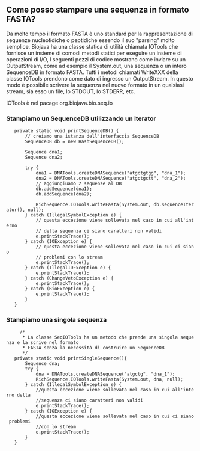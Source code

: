 == Come posso stampare una sequenza in formato FASTA? ==

Da molto tempo il formato FASTA è uno standard per la rappresentazione di sequenze nucleotidiche o peptidiche essendo il suo "parsing" molto semplice. Biojava ha una classe statica di utilità chiamata IOTools che fornisce un insieme di comodi metodi statici per eseguire un insieme di operazioni di I/O, I seguenti pezzi di codice mostrano come inviare su un OutputStream, come ad esempio il System.out, una sequenza o un intero SequenceDB in formato FASTA. Tutti i metodi chiamati WriteXXX della classe IOTools prendono come dato di ingresso un OutputStream. In questo modo è possibile scrivere la sequenza nel nuovo formato in un qualsiasi stream, sia esso un file, lo STDOUT, lo STDERR, etc.

IOTools è nel pacage org.biojava.bio.seq.io

=== Stampiamo un SequenceDB utilizzando un iterator ===

<java>
	private static void printSequenceDB() {
		// creiamo una istanza dell'interfaccia SequenceDB
		SequenceDB db = new HashSequenceDB();
		
		Sequence dna1;
		Sequence dna2;

		try {
			dna1 = DNATools.createDNASequence("atgctgtgg", "dna_1");
			dna2 = DNATools.createDNASequence("atgctgctt", "dna_2");
			// aggiungiuamo 2 sequenze al DB
			db.addSequence(dna1);
		    db.addSequence(dna2);
		    
			RichSequence.IOTools.writeFasta(System.out, db.sequenceIterator(), null);
		} catch (IllegalSymbolException e) {
			// questa eccezione viene sollevata nel caso in cui all'interno
			// della sequenza ci siano caratteri non validi
			e.printStackTrace();
		} catch (IOException e) {
			// questa eccezione viene sollevata nel caso in cui ci siano
			// problemi con lo stream
			e.printStackTrace();
		} catch (IllegalIDException e) {
			e.printStackTrace();
		} catch (ChangeVetoException e) {
			e.printStackTrace();
		} catch (BioException e) {
			e.printStackTrace();
		}
	}
</java>

=== Stampiamo una singola sequenza ===

<java>
      /*
       * La classe SeqIOTools ha un metodo che prende una singola sequenza e la scrive nel formato 
       * FASTA senza la necessità di costruire un SequenceDB
       */
	private static void printSingleSequence(){
		Sequence dna;
		try {
			dna = DNATools.createDNASequence("atgctg", "dna_1");
			RichSequence.IOTools.writeFasta(System.out, dna, null);
		} catch (IllegalSymbolException e) {
			//questa eccezione viene sollevata nel caso in cui all'interno della
			//sequenza ci siano caratteri non validi
			e.printStackTrace();
		} catch (IOException e) {
			//questa eccezione viene sollevata nel caso in cui ci siano problemi
			//con lo stream
			e.printStackTrace();
		}		
	}
</java>